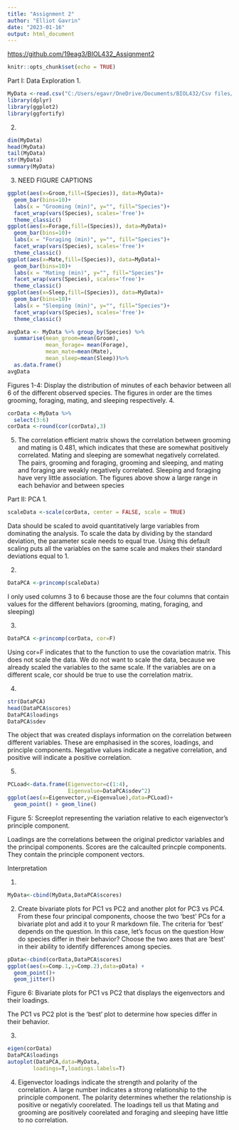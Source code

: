 ---
title: "Assignment 2"
author: "Elliot Gavrin"
date: "2023-01-16"
output: html_document
---
[https://github.com/19eag3/BIOL432_Assignment2](https://github.com/19eag3/BIOL432_Assignment2)

```{r setup, include=FALSE}
knitr::opts_chunk$set(echo = TRUE)
```

Part I: Data Exploration
1. 
```{r}
MyData <-read.csv("C:/Users/egavr/OneDrive/Documents/BIOL432/Csv files/BirdBehaviour.csv")
library(dplyr)
library(ggplot2)
library(ggfortify)

```

2. 
```{r}
dim(MyData)
head(MyData)
tail(MyData)
str(MyData)
summary(MyData)
```

3.  NEED FIGURE CAPTIONS
```{r}
ggplot(aes(x=Groom,fill=(Species)), data=MyData)+
  geom_bar(bins=10)+
  labs(x = "Grooming (min)", y="", fill="Species")+
  facet_wrap(vars(Species), scales='free')+
  theme_classic()
ggplot(aes(x=Forage,fill=(Species)), data=MyData)+
  geom_bar(bins=10)+
  labs(x = "Foraging (min)", y="", fill="Species")+
  facet_wrap(vars(Species), scales='free')+
  theme_classic()
ggplot(aes(x=Mate,fill=(Species)), data=MyData)+
  geom_bar(bins=10)+
  labs(x = "Mating (min)", y="", fill="Species")+
  facet_wrap(vars(Species), scales='free')+
  theme_classic()
ggplot(aes(x=Sleep,fill=(Species)), data=MyData)+
  geom_bar(bins=10)+
  labs(x = "Sleeping (min)", y="", fill="Species")+
  facet_wrap(vars(Species), scales='free')+
  theme_classic()

avgData <- MyData %>% group_by(Species) %>% 
  summarise(mean_groom=mean(Groom),
            mean_forage= mean(Forage),
            mean_mate=mean(Mate),
            mean_sleep=mean(Sleep))%>%
  as.data.frame()
avgData
```
Figures 1-4: Display the distribution of minutes of each behavior between all 6 of the different observed species. The figures in order are the times grooming, foraging, mating, and sleeping respectively.
4.
```{r}
corData <-MyData %>%
  select(3:6)
corData <-round(cor(corData),3)
```

5.
The correlation efficient matrix shows the correlation between grooming and mating is 0.481, which indicates that these are somewhat positively correlated. Mating and sleeping are somewhat negatively correlated. The pairs, grooming and foraging, grooming and sleeping, and mating and foraging are weakly negatively correlated. Sleeping and foraging have very little association. The figures above show a large range in each behavior and between species

Part II: PCA
1. 
```{r}
scaleData <-scale(corData, center = FALSE, scale = TRUE)
```
Data should be scaled to avoid quantitatively large variables from dominating the analysis. To scale the data by dividing by the standard deviation, the parameter scale needs to equal true. Using this default scaling puts all the variables on the same scale and makes their standard deviations equal to 1. 

2. 
```{r}
DataPCA <-princomp(scaleData)
```
I only used columns 3 to 6 because those are the four columns that contain values for the different behaviors (grooming, mating, foraging, and sleeping)

3.
```{r}
DataPCA <-princomp(corData, cor=F)
```
Using cor=F indicates that to the function to use the covariation matrix. This does not scale the data. We do not want to scale the data, because we already scaled the variables to the same scale. If the variables are on a different scale, cor should be true to use the correlation matrix.

4. 
```{r}
str(DataPCA)
head(DataPCA$scores)
DataPCA$loadings
DataPCA$sdev
```
The object that was created displays information on the correlation between different variables. These are emphasised in the scores, loadings, and principle components. Negative values indicate a negative correlation, and positive will indicate a positive correlation. 

5. 
```{r}
PCLoad<-data.frame(Eigenvector=c(1:4),
                   Eigenvalue=DataPCA$sdev^2)
ggplot(aes(x=Eigenvector,y=Eigenvalue),data=PCLoad)+
  geom_point() + geom_line()
```

Figure 5: Screeplot representing the variation relative to each eigenvector's principle component. 

Loadings are the correlations between the original predictor variables and the principal components. Scores are the calcaulted princple components. They contain the principle component vectors.

Interpretation

1.
```{r}
MyData<-cbind(MyData,DataPCA$scores)

```
2. Create bivariate plots for PC1 vs PC2 and another plot for PC3 vs PC4. From these four principal components, choose the two ‘best’ PCs for a bivariate plot and add it to your R markdown file. The criteria for ‘best’ depends on the question. In this case, let’s focus on the question How do species differ in their behavior? Choose the two axes that are ‘best’ in their ability to identify differences among species.
```{r}
pData<-cbind(corData,DataPCA$scores)
ggplot(aes(x=Comp.1,y=Comp.2),data=pData) +
  geom_point()+
  geom_jitter()
```
Figure 6: Bivariate plots for PC1 vs PC2 that displays the eigenvectors and their loadings. 

The PC1 vs PC2 plot is the 'best' plot to determine how species differ in their behavior. 

3.
```{r}
eigen(corData)
DataPCA$loadings
autoplot(DataPCA,data=MyData,
        loadings=T,loadings.labels=T)
```

4.
Eigenvector loadings indicate the strength and polarity of the correlation. A large number indicates a strong relationship to the principle component. The polarity determines whether the relationship is positive or negativly coorelated. The loadings tell us that Mating and grooming are positively coorelated and foraging and sleeping have little to no correlation.




